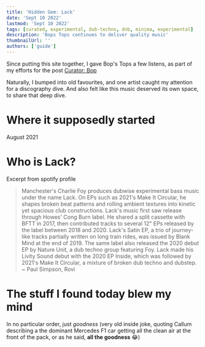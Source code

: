 ```yaml
---
title: 'Hidden Gem: Lack'
date: 'Sept 10 2022'
lastmod: 'Sept 10 2022'
tags: [curated, experimental, dub-techno, dnb, minima, experimental]
description: 'Bops Tops continues to deliver quality music'
thumbnailUrl: ''
authors: ['guide']
---
```


Since putting this site together, I gave Bop's Tops a few listens, as part of my efforts for the post [Curator: Bop](/curated/curator-bop)

Naturally, I bumped into old favourites, and one artist caught my attention for a discography dive. And also felt like this music deserved its own space, to share that deep dive.

# Where it supposedly started
August 2021

<Track url={'2Mf7lfHxdiABiO7j0BDbHc'} genres={['experimental']} blurb='Lacks music is very good. Clean, well constructed bass.'/>

<Track url={'4FWoiSAswW1q3VvwGbmsKJ'} genres={['dnb']} blurb='Another demonstration of clean bass. Smooth like butter I tell ya'/>

# Who is Lack?
Excerpt from spotify profile
> Manchester's Charlie Foy produces dubwise experimental bass music
> under the name Lack. On EPs such as 2021's Make It Circular, he
> shapes broken beat patterns and rolling ambient textures into kinetic
> yet spacious club constructions.
> Lack's music first saw release through Howes' Cong Burn label. He
> shared a split cassette with BFTT in 2017, then contributed tracks to
> several 12" EPs released by the label between 2018 and 2020. Lack's
> Satin EP, a trio of journey-like tracks partially written on long train
> rides, was issued by Blank Mind at the end of 2019. The same label
> also released the 2020 debut EP by Nature Unit, a dub techno group
> featuring Foy. Lack made his Livity Sound debut with the 2020 EP
> Inside, which was followed by 2021's Make It Circular, a mixture of
> broken dub techno and dubstep. ~ Paul Simpson, Rovi

# The stuff I found today blew my mind
In no particular order, just *goodness* (very old inside joke, quoting Callum describing a the dominant Mercedes F1 car getting all the clean air at the front of the pack, or as he said, **all the goodness** 😂)

<Track 
    url={'57UIAzd2JWc8IT2KLQkOOC'}
    genres={['footwork', 'bass']}
    blurb='Going straight into my fancy footwork playlist'
/>